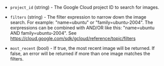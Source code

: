 <!-- Code generated from the comments of the Config struct in datasource/image/data.go; DO NOT EDIT MANUALLY -->

- `project_id` (string) - The Google Cloud project ID to search for images.

- `filters` (string) - The filter expression to narrow down the image search.
  For example: "name=ubuntu" or "family=ubuntu-2004".
  The exrpressions can be combined with AND/OR like this:
  "name=ubuntu AND family=ubuntu-2004".
  See https://cloud.google.com/sdk/gcloud/reference/topic/filters

- `most_recent` (bool) - If true, the most recent image will be returned.
  If false, an error will be returned if more than one image matches the filters.

<!-- End of code generated from the comments of the Config struct in datasource/image/data.go; -->
